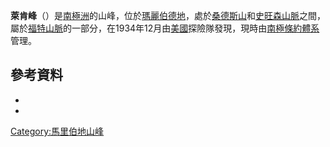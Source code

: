 {{coord|76|56|S|145|24|W|source:GNIS|display=title}}

'''萊肯峰'''（{{lang-en|Lichen Peak}}）是[[南極洲|南極洲]]的山峰，位於[[瑪麗伯德地|瑪麗伯德地]]，處於[[桑德斯山|桑德斯山]]和[[史旺森山脈|史旺森山脈]]之間，屬於[[福特山脈|福特山脈]]的一部分，在1934年12月由[[美國|美國]]探險隊發現，現時由[[南極條約體系|南極條約體系]]管理。

==參考資料==
*{{cite gnis | type = antarid | id = 8802| name = Lichen Peak | accessdate = 2013-06-14}}
*{{usgs-gazetteer|id=8802}}

{{DEFAULTSORT:Lichen Peak}}
[[Category:馬里伯地山峰|Category:馬里伯地山峰]]


{{MarieByrdLand-geo-stub}}